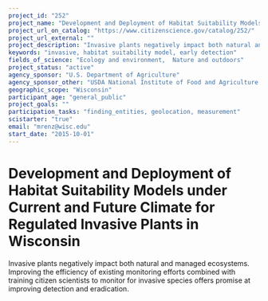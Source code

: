 ```yaml
---
project_id: "252"
project_name: "Development and Deployment of Habitat Suitability Models under Current and Future Climate for Regulated Invasive Plants in Wisconsin"
project_url_on_catalog: "https://www.citizenscience.gov/catalog/252/"
project_url_external: ""
project_description: "Invasive plants negatively impact both natural and managed ecosystems. Improving the efficiency of existing monitoring efforts combined with training citizen scientists to monitor for invasive species offers promise at improving detection and eradication."
keywords: "invasive, habitat suitability model, early detection"
fields_of_science: "Ecology and environment,  Nature and outdoors"
project_status: "active"
agency_sponsor: "U.S. Department of Agriculture"
agency_sponsor_other: "USDA National Institute of Food and Agriculture (USDA-NIFA)"
geographic_scope: "Wisconsin"
participant_age: "general_public"
project_goals: ""
participation_tasks: "finding_entities, geolocation, measurement"
scistarter: "true"
email: "mrenz@wisc.edu"
start_date: "2015-10-01"
---
```


# Development and Deployment of Habitat Suitability Models under Current and Future Climate for Regulated Invasive Plants in Wisconsin

Invasive plants negatively impact both natural and managed ecosystems. Improving the efficiency of existing monitoring efforts combined with training citizen scientists to monitor for invasive species offers promise at improving detection and eradication.
